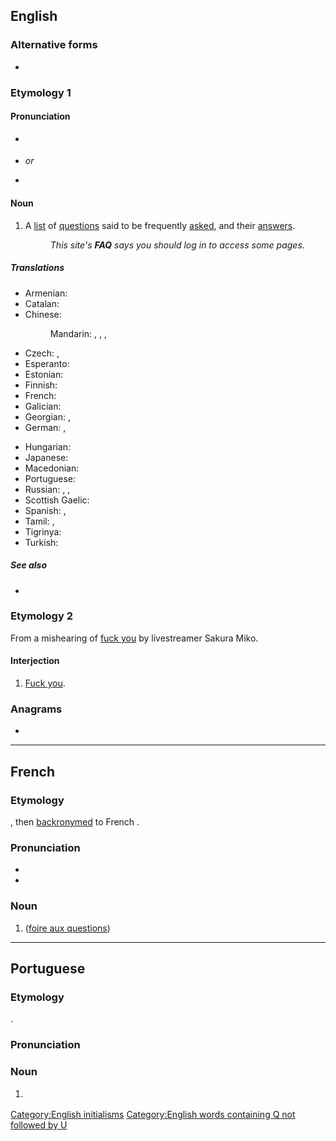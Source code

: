 {{also|faq}}
{{selfref|For the Wiktionary FAQ, see [[Help:FAQ]].}}
==English==

===Alternative forms===
* {{l|en|faq}}

===Etymology 1===
{{abbreviation of|en|frequently asked questions}}

====Pronunciation====
* {{a|UK|US}} {{IPA|en|/ˌɛf.eɪˈkjuː/|/fæk/}}
* {{rhymes|en|uː|s=3}} ''or'' {{rhymes|en|æk|s=1}}
* {{audio|en|LL-Q1860 (eng)-PerfectSoundWhatever-FAQ.wav|Audio (CA)}}

====Noun====
{{wikipedia}}
{{en-noun}}

# {{lb|en|internet}} A [[list]] of [[question]]s said to be frequently [[asked]], and their [[answer]]s.
#: ''This site's '''FAQ''' says you should log in to access some pages.''

=====Translations=====
{{trans-top|acronym for Frequently Asked Questions}}
* Armenian: {{t|hy|ՀՏՀ}}
* Catalan: {{t+|ca|PMF}}
* Chinese:
*: Mandarin: {{t+|cmn|常見問題|sc=Hani}}, {{t+|cmn|常见问题|tr=chángjiàn wèntí|sc=Hani}}, {{t|cmn|問答集|sc=Hani}}, {{t|cmn|问答集|tr=wèndájí|sc=Hani}}
* Czech: {{t+|cs|ČKD}}, {{t+|cs|ČKO}}
* Esperanto: {{t|eo|OD}}
* Estonian: {{t|et|KKK}}
* Finnish: {{t+|fi|UKK}}
* French: {{t+|fr|FAQ|f}}
* Galician: {{t|gl|preguntas frecuentes}}
* Georgian: {{t|ka|ხ.დ.კ.}}, {{t|ka|ხშირად დასმული შეკითხვები}}
* German: {{t+|de|FAQ|f}} {{q|pl. FAQ, [[FAQs]]}}, {{t|de|HGF}} {{q|[[häufig gestellte Fragen]]}}
{{trans-mid}}
* Hungarian: {{t+|hu|GYIK}}
* Japanese: {{t|ja|よくあるご質問|tr=yoku aru go-shitsumon}}
* Macedonian: {{t+|mk|ЧПП}}
* Portuguese: {{t+|pt|FAQ|m}}
* Russian: {{t+|ru|ЧаВо́|m-p}}, {{t|ru|ча́сто задава́емые вопро́сы}}, {{t|ru|вопро́сы и отве́ты}}
* Scottish Gaelic: {{t|gd|CÀBHA}}
* Spanish: {{t|es|PUF|f-p}}, {{t|es|FAQ}}
* Tamil: {{t|ta|விவிமா}}, {{t+|ta|வினா விடை மாலை}}
* Tigrinya: {{t|ti|ብሕ}}
* Turkish: {{t+|tr|SSS}}
{{trans-bottom}}

=====See also=====
* {{l|en|RTFM}}

===Etymology 2===

From a mishearing of [[fuck you]] by livestreamer Sakura Miko.

====Interjection====
{{en-interjection}}
 
# {{lb|en|humorous|internet slang}} [[fuck you|Fuck you]].


===Anagrams===
* {{anagrams|en|a=afq|qāf}}

[[Category:English initialisms]]
[[Category:English words containing Q not followed by U]]

----

==French==

===Etymology===
{{bor|fr|en|FAQ}}, then [[backronym]]ed to French {{m|fr|foire aux questions}}.

===Pronunciation===
* {{fr-IPA|ef-a-qu|faq}}
* {{audio|fr|LL-Q150 (fra)-Lepticed7-FAQ.wav|Audio}}

===Noun===
{{fr-noun|f|#}}

# {{l|en|FAQ}} ([[foire aux questions]])

----

==Portuguese==

===Etymology===
{{ubor|pt|en|FAQ}}.

===Pronunciation===
{{pt-IPA|FAQ}}

===Noun===
{{pt-noun|m|#s}}

# {{lb|pt|Internet}} {{l|en|FAQ}} {{gloss|webpage containing questions and answers about the website}}